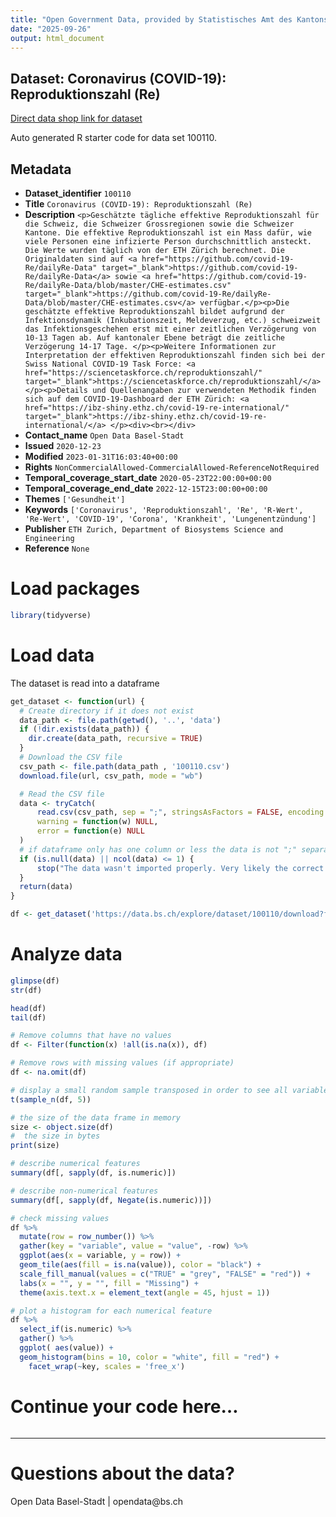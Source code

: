 ```yaml
---
title: "Open Government Data, provided by Statistisches Amt des Kantons Basel-Stadt - DCC Data Competence Center"
date: "2025-09-26"
output: html_document
---
```


## Dataset: Coronavirus (COVID-19): Reproduktionszahl (Re)

[Direct data shop link for dataset](https://data.bs.ch/explore/dataset/100110)

Auto generated R starter code for data set 100110.

## Metadata

- **Dataset_identifier** `100110`
- **Title** `Coronavirus (COVID-19): Reproduktionszahl (Re)`
- **Description** `<p>Geschätzte tägliche effektive Reproduktionszahl für die Schweiz, die Schweizer Grossregionen sowie die Schweizer Kantone. Die effektive Reproduktionszahl ist ein Mass dafür, wie viele Personen eine infizierte Person durchschnittlich ansteckt. Die Werte wurden täglich von der ETH Zürich berechnet. Die Originaldaten sind auf <a href="https://github.com/covid-19-Re/dailyRe-Data" target="_blank">https://github.com/covid-19-Re/dailyRe-Data</a> sowie <a href="https://github.com/covid-19-Re/dailyRe-Data/blob/master/CHE-estimates.csv" target="_blank">https://github.com/covid-19-Re/dailyRe-Data/blob/master/CHE-estimates.csv</a> verfügbar.</p><p>Die geschätzte effektive Reproduktionszahl bildet aufgrund der Infektionsdynamik (Inkubationszeit, Meldeverzug, etc.) schweizweit das Infektionsgeschehen erst mit einer zeitlichen Verzögerung von 10-13 Tagen ab. Auf kantonaler Ebene beträgt die zeitliche Verzögerung 14-17 Tage. </p><p>Weitere Informationen zur Interpretation der effektiven Reproduktionszahl finden sich bei der Swiss National COVID-19 Task Force: <a href="https://sciencetaskforce.ch/reproduktionszahl/" target="_blank">https://sciencetaskforce.ch/reproduktionszahl/</a> </p><p>Details und Quellenangaben zur verwendeten Methodik finden sich auf dem COVID-19-Dashboard der ETH Zürich: <a href="https://ibz-shiny.ethz.ch/covid-19-re-international/" target="_blank">https://ibz-shiny.ethz.ch/covid-19-re-international/</a> </p><div><br></div>`
- **Contact_name** `Open Data Basel-Stadt`
- **Issued** `2020-12-23`
- **Modified** `2023-01-31T16:03:40+00:00`
- **Rights** `NonCommercialAllowed-CommercialAllowed-ReferenceNotRequired`
- **Temporal_coverage_start_date** `2020-05-23T22:00:00+00:00`
- **Temporal_coverage_end_date** `2022-12-15T23:00:00+00:00`
- **Themes** `['Gesundheit']`
- **Keywords** `['Coronavirus', 'Reproduktionszahl', 'Re', 'R-Wert', 'Re-Wert', 'COVID-19', 'Corona', 'Krankheit', 'Lungenentzündung']`
- **Publisher** `ETH Zurich, Department of Biosystems Science and Engineering`
- **Reference** `None`


# Load packages

```r

library(tidyverse)
```

# Load data

The dataset is read into a dataframe

```r
get_dataset <- function(url) {
  # Create directory if it does not exist
  data_path <- file.path(getwd(), '..', 'data')
  if (!dir.exists(data_path)) {
    dir.create(data_path, recursive = TRUE)
  }
  # Download the CSV file
  csv_path <- file.path(data_path , '100110.csv')
  download.file(url, csv_path, mode = "wb")

  # Read the CSV file
  data <- tryCatch(
      read.csv(csv_path, sep = ";", stringsAsFactors = FALSE, encoding = "UTF-8"),
      warning = function(w) NULL,
      error = function(e) NULL
  )
  # if dataframe only has one column or less the data is not ";" separated
  if (is.null(data) || ncol(data) <= 1) {
      stop("The data wasn't imported properly. Very likely the correct separator couldn't be found.\nPlease check the dataset manually and adjust the code.")
  }
  return(data)
}
```

```r

df <- get_dataset('https://data.bs.ch/explore/dataset/100110/download?format=csv&timezone=Europe%2FZurich')

```

# Analyze data

```r

glimpse(df)
str(df)

head(df)
tail(df)

```

```r
# Remove columns that have no values
df <- Filter(function(x) !all(is.na(x)), df)

# Remove rows with missing values (if appropriate)
df <- na.omit(df)
```

```r
# display a small random sample transposed in order to see all variables
t(sample_n(df, 5))
```

```r
# the size of the data frame in memory
size <- object.size(df)
#  the size in bytes
print(size)
```

```r
# describe numerical features
summary(df[, sapply(df, is.numeric)])
```

```r
# describe non-numerical features
summary(df[, sapply(df, Negate(is.numeric))])
```

```r
# check missing values
df %>%
  mutate(row = row_number()) %>%
  gather(key = "variable", value = "value", -row) %>%
  ggplot(aes(x = variable, y = row)) +
  geom_tile(aes(fill = is.na(value)), color = "black") +
  scale_fill_manual(values = c("TRUE" = "grey", "FALSE" = "red")) +
  labs(x = "", y = "", fill = "Missing") +
  theme(axis.text.x = element_text(angle = 45, hjust = 1))
```

```r
# plot a histogram for each numerical feature
df %>%
  select_if(is.numeric) %>%
  gather() %>%
  ggplot( aes(value)) +
  geom_histogram(bins = 10, color = "white", fill = "red") +
    facet_wrap(~key, scales = 'free_x')
```

# Continue your code here...

```r

```
------------------------------------------------------------------------

# Questions about the data?

Open Data Basel-Stadt | opendata@bs.ch
